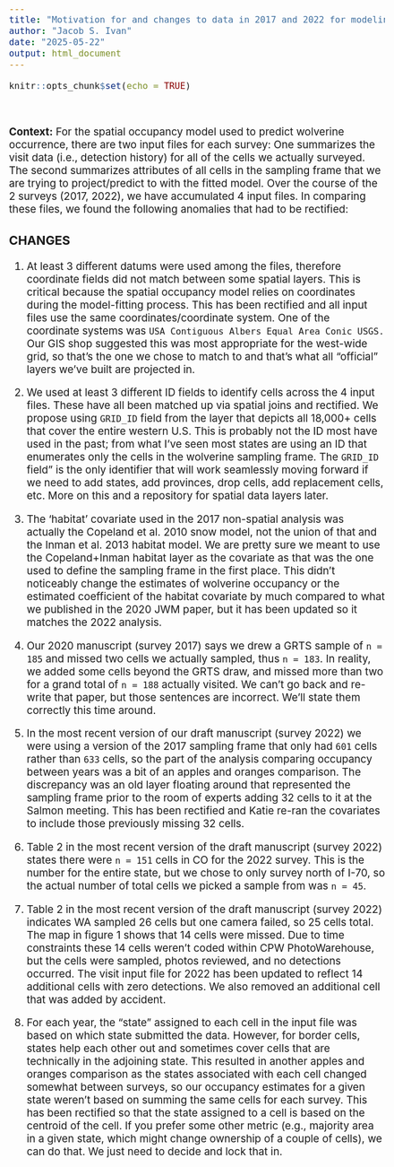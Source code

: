 ```yaml
---
title: "Motivation for and changes to data in 2017 and 2022 for modeling wolverine occupancy"
author: "Jacob S. Ivan"
date: "2025-05-22"
output: html_document
---
```


<style type="text/css">
  body{
  font-size: 14pt;
}
</style>

```r
knitr::opts_chunk$set(echo = TRUE)
```
<br>

**Context:** For the spatial occupancy model used to predict wolverine occurrence, there are two input files for each survey:  One summarizes the visit data (i.e., detection history) for all of the cells we actually surveyed. The second summarizes attributes of all cells in the sampling frame that we are trying to project/predict to with the fitted model. Over the course of the 2 surveys (2017, 2022), we have accumulated 4 input files.  In comparing these files, we found the following anomalies that had to be rectified:

### **CHANGES**

1. At least 3 different datums were used among the files, therefore coordinate fields did not match between some spatial layers.  This is critical because the spatial occupancy model relies on coordinates during the model-fitting process.  This has been rectified and all input files use the same coordinates/coordinate system.  One of the coordinate systems was `USA Contiguous Albers Equal Area Conic USGS.`  Our GIS shop suggested this was most appropriate for the west-wide grid, so that's the one we chose to match to and that's what all "official" layers we've built are projected in.

1. We used at least 3 different ID fields to identify cells across the 4 input files.  These have all been matched up via spatial joins and rectified.  We propose using `GRID_ID` field from the layer that depicts all 18,000+ cells that cover the entire western U.S.  This is probably not the ID most have used in the past; from what I've seen most states are using an ID that enumerates only the cells in the wolverine sampling frame. The `GRID_ID` field" is the only identifier that will work seamlessly moving forward if we need to add states, add provinces, drop cells, add replacement cells, etc.  More on this and a repository for spatial data layers later. 

1. The 'habitat' covariate used in the 2017 non-spatial analysis was actually the Copeland et al. 2010 snow model, not the union of that and the Inman et al. 2013 habitat model.  We are pretty sure we meant to use the Copeland+Inman habitat layer as the covariate as that was the one used to define the sampling frame in the first place. This didn't noticeably change the estimates of wolverine occupancy or the estimated coefficient of the habitat covariate by much compared to what we published in the 2020 JWM paper, but it has been updated so it matches the 2022 analysis.

1. Our 2020 manuscript (survey 2017) says we drew a GRTS sample of `n = 185` and missed two cells we actually sampled, thus `n = 183`. In reality, we added some cells beyond the GRTS draw, and missed more than two for a grand total of `n = 188` actually visited.  We can't go back and re-write that paper, but those sentences are incorrect. We'll state them correctly this time around. 

1. In the most recent version of our draft manuscript (survey 2022) we were using a version of the 2017 sampling frame that only had `601` cells rather than `633` cells, so the part of the analysis comparing occupancy between years was a bit of an apples and oranges comparison. The discrepancy was an old layer floating around that represented the sampling frame prior to the room of experts adding 32 cells to it at the Salmon meeting. This has been rectified and Katie re-ran the covariates to include those previously missing 32 cells.  

1. Table 2 in the most recent version of the draft manuscript (survey 2022) states there were `n = 151` cells in CO for the 2022 survey.  This is the number for the entire state, but we chose to only survey north of I-70, so the actual number of total cells we picked a sample from was `n = 45`.

1. Table 2 in the most recent version of the draft manuscript (survey 2022) indicates WA sampled 26 cells but one camera failed, so 25 cells total.  The map in figure 1 shows that 14 cells were missed. Due to time constraints these 14 cells weren't coded within CPW PhotoWarehouse, but the cells were sampled, photos reviewed, and no detections occurred. The visit input file for 2022 has been updated to reflect 14 additional cells with zero detections.  We also removed an additional cell that was added by accident.

1. For each year, the "state" assigned to each cell in the input file was based on which state submitted the data.  However, for border cells, states help each other out and sometimes cover cells that are technically in the adjoining state.  This resulted in another apples and oranges comparison as the states associated with each cell changed somewhat between surveys, so our occupancy estimates for a given state weren't based on summing the same cells for each survey.  This has been rectified so that the state assigned to a cell is based on the centroid of the cell.  If you prefer some other metric (e.g., majority area in a given state, which might change ownership of a couple of cells), we can do that.  We just need to decide and lock that in.  

